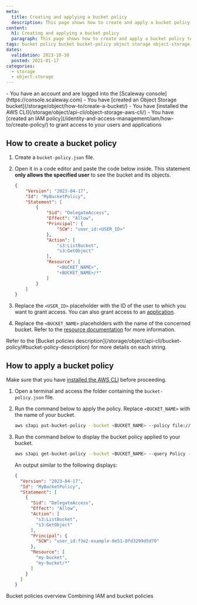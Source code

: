 ```yaml
---
meta:
  title: Creating and applying a bucket policy
  description: This page shows how to create and apply a bucket policy to a specific bucket using the AWS CLI
content:
  h1: Creating and applying a bucket policy
  paragraph: This page shows how to create and apply a bucket policy to a specific bucket using the AWS CLI
tags: bucket policy bucket bucket-policy object storage object-storage s3
dates:
  validation: 2023-10-30
  posted: 2021-01-17
categories:
  - storage
  - object-storage
---
```


<Macro id="storage-bucket-policy" />

<Macro id="requirements" >

<Message type="requirement">
  - You have an account and are logged into the [Scaleway console](https://console.scaleway.com)
  - You have [created an Object Storage bucket](/storage/object/how-to/create-a-bucket/)
  - You have [installed the AWS CLI](/storage/object/api-cli/object-storage-aws-cli/)
  - You have [created an IAM policy](/identity-and-access-management/iam/how-to/create-policy/) to grant access to your users and applications
</Message>

## How to create a bucket policy

1. Create a `bucket-policy.json` file.

2. Open it in a code editor and paste the code below inside. This statement **only allows the specified user** to see the bucket and its objects.
    ```json
    {
        "Version": "2023-04-17",
        "Id": "MyBucketPolicy",
        "Statement": [
            {
                "Sid": "DelegateAccess",
                "Effect": "Allow",
                "Principal": {
                    "SCW": "user_id:<USER_ID>"
                },
                "Action": [
                    "s3:ListBucket",
                    "s3:GetObject"
                ],
                "Resource": [
                    "<BUCKET_NAME>",
                    "<BUCKET_NAME>/*"
                ]
            }
        ]
    }
    ```
3. Replace the `<USER_ID>` placeholder with the ID of the user to which you want to grant access. You can also grant access to an [application](/storage/object/api-cli/bucket-policy/#principal).
4. Replace the `<BUCKET_NAME>` placeholders with the name of the concerned bucket. Refer to the [resource documentation](/storage/object/api-cli/bucket-policy/#resource) for more information.

<Message type="note">
Refer to the [Bucket policies description](/storage/object/api-cli/bucket-policy/#bucket-policy-description) for more details on each string.
</Message>

## How to apply a bucket policy

Make sure that you have [installed the AWS CLI](/storage/object/api-cli/object-storage-aws-cli/) before proceeding.

1. Open a terminal and access the folder containing the `bucket-policy.json` file.

2. Run the command below to apply the policy. Replace `<BUCKET_NAME>` with the name of your bucket.
    ```sh
    aws s3api put-bucket-policy --bucket <BUCKET_NAME> --policy file://bucket-policy.json
    ```
    <Macro id="important-bucket-policy" />
3. Run the command below to display the bucket policy applied to your bucket.
    ```sh
    aws s3api get-bucket-policy --bucket <BUCKET_NAME> --query Policy --output text | jq
    ```
    An output similar to the following displays:
    ```json
    {
      "Version": "2023-04-17",
      "Id": "MyBucketPolicy",
      "Statement": [
        {
          "Sid": "DelegateAccess",
          "Effect": "Allow",
          "Action": [
            "s3:ListBucket",
            "s3:GetObject"
          ],
          "Principal": {
            "SCW": "user_id:f3e2-example-8e51-0fd3299d5d70"
          },
          "Resource": [
            "my-bucket",
            "my-bucket/*"
          ]
        }
      ]
    }
    ```

<Navigation title="See also">
  <PreviousButton to="/storage/object/api-cli/bucket-policy">Bucket policies overview</PreviousButton>
  <NextButton to="/storage/object/api-cli/combining-iam-and-object-storage">Combining IAM and bucket policies</NextButton>
</Navigation>
